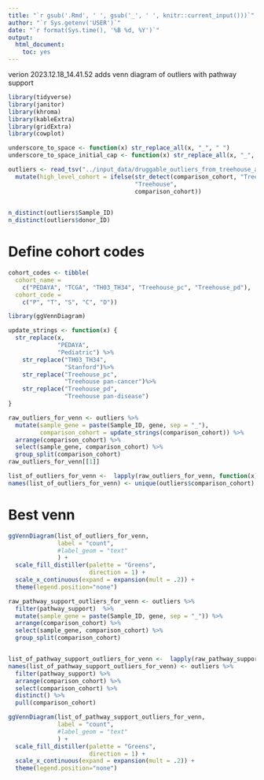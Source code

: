 ```yaml
---
title: "`r gsub('.Rmd', ' ', gsub('_', ' ', knitr::current_input()))`"
author: "`r Sys.getenv('USER')`"
date: "`r format(Sys.time(), '%B %d, %Y')`"
output:
  html_document:
    toc: yes
---
```

  

verion 2023.12.18_14.41.52 adds venn diagram of outliers with pathway support


```r

library(tidyverse)
library(janitor)
library(khroma)
library(kableExtra)
library(gridExtra)
library(cowplot)
```


```r

underscore_to_space <- function(x) str_replace_all(x, "_", " ")
underscore_to_space_initial_cap <- function(x) str_replace_all(x, "_", " ") %>% str_to_sentence()

```

```r

outliers <- read_tsv("../input_data/druggable_outliers_from_treehouse_and_other_cohorts_2023_11_09-13_46_32_2023.tsv") %>%
  mutate(high_level_cohort = ifelse(str_detect(comparison_cohort, "Treehouse"),
                                    "Treehouse",
                                    comparison_cohort))

         
n_distinct(outliers$Sample_ID)       
n_distinct(outliers$donor_ID)
```

# Define cohort codes
```r

cohort_codes <- tibble(
  cohort_name = 
    c("PEDAYA", "TCGA", "TH03_TH34", "Treehouse_pc", "Treehouse_pd"),
  cohort_code = 
    c("P", "T", "S", "C", "D"))

```



```r
library(ggVennDiagram)

update_strings <- function(x) {
  str_replace(x,
              "PEDAYA", 
              "Pediatric") %>%
    str_replace("TH03_TH34",
                "Stanford")%>%
    str_replace("Treehouse_pc",
                "Treehouse pan-cancer")%>%
    str_replace("Treehouse_pd",
                "Treehouse pan-disease")
}

raw_outliers_for_venn <- outliers %>%
  mutate(sample_gene = paste(Sample_ID, gene, sep = "_"),
         comparison_cohort = update_strings(comparison_cohort)) %>%
  arrange(comparison_cohort) %>%
  select(sample_gene, comparison_cohort) %>%
  group_split(comparison_cohort)
raw_outliers_for_venn[[1]]

list_of_outliers_for_venn <-  lapply(raw_outliers_for_venn, function(x) x %>% pull(sample_gene))
names(list_of_outliers_for_venn) <- unique(outliers$comparison_cohort) %>% update_strings %>% sort
```


# Best venn
```r
ggVennDiagram(list_of_outliers_for_venn,
              label = "count",
              #label_geom = "text"
              ) + 
  scale_fill_distiller(palette = "Greens", 
                       direction = 1) + 
  scale_x_continuous(expand = expansion(mult = .2)) + 
  theme(legend.position="none")

```
```r
raw_pathway_support_outliers_for_venn <- outliers %>%
  filter(pathway_support)  %>%
  mutate(sample_gene = paste(Sample_ID, gene, sep = "_")) %>%
  arrange(comparison_cohort) %>%
  select(sample_gene, comparison_cohort) %>%
  group_split(comparison_cohort)


list_of_pathway_support_outliers_for_venn <-  lapply(raw_pathway_support_outliers_for_venn, function(x) x %>% pull(sample_gene))
names(list_of_pathway_support_outliers_for_venn) <- outliers %>%
  filter(pathway_support) %>%
  arrange(comparison_cohort) %>%
  select(comparison_cohort) %>%
  distinct() %>%
  pull(comparison_cohort)

ggVennDiagram(list_of_pathway_support_outliers_for_venn,
              label = "count",
              #label_geom = "text"
              ) + 
  scale_fill_distiller(palette = "Greens", 
                       direction = 1) + 
  scale_x_continuous(expand = expansion(mult = .2)) + 
  theme(legend.position="none")
```
